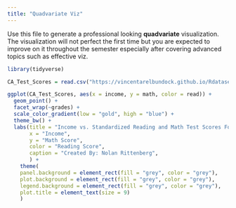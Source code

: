 ```yaml
---
title: "Quadvariate Viz"
---
```


Use this file to generate a professional looking **quadvariate** visualization.  The visualization will not perfect the first time but you are expected to improve on it throughout the semester especially after covering advanced topics such as effective viz.




```r
library(tidyverse)

CA_Test_Scores = read.csv("https://vincentarelbundock.github.io/Rdatasets/csv/AER/CASchools.csv")

ggplot(CA_Test_Scores, aes(x = income, y = math, color = read)) + 
  geom_point() + 
  facet_wrap(~grades) +
  scale_color_gradient(low = "gold", high = "blue") + 
  theme_bw() +
  labs(title = "Income vs. Standardized Reading and Math Test Scores For Grade Level, KK-06 and KK-08 In California Schools",
       x = "Income",
       y = "Math Score",
       color = "Reading Score",
       caption = "Created By: Nolan Rittenberg",
       ) +
    theme(
    panel.background = element_rect(fill = "grey", color = "grey"),
    plot.background = element_rect(fill = "grey", color = "grey"),
    legend.background = element_rect(fill = "grey", color = "grey"),
    plot.title = element_text(size = 9) 
    )
  

```



